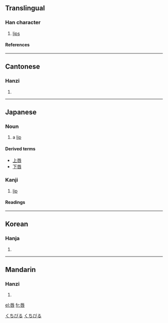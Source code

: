 {{see|脣}}

==Translingual==
===Han character===
{{Han char|rn=30|rad=口|as=07|sn=10|four=7160<sub>3</sub>|canj=一女口 (MVR)}}
# [[lips]]
====References====
{{Han ref|kx=0191.320|dkj=03697|dj=0411.080|hdz=10627.070|uh=5507|ud=21767|bh=AE42|bd=44610}}
----
==Cantonese==
===Hanzi===
{{yue-hanzi|jyut=|y=seun4}}
# {{defn|Cantonese}}
----
==Japanese==
===Noun===
[[Category:1000_Japanese_basic_words|くちびる]]
{{ja-noun|k|hira=くちびる|rom=kuchibiru}}

#a [[lip]]
[[Category:ja:Anatomy|くちびる]]
====Derived terms====
*[[上唇]]
*[[下唇]]

===Kanji===
{{ja-kanji|grade=|rs=口07}}
# [[lip]]
====Readings====
{{ja-readings|on=[[しん]] (shin)|kun=[[くちびる]] (kuchibiru)}}

----

==Korean==
===Hanja===
{{ko-hanja|hangeul=진|rv=jin|mr=chin}}
# {{defn|Korean}}
----
==Mandarin==
===Hanzi===
{{cmn-hanzi|pin=[[chún]] (chun2)|wg=ch'un<sup>2</sup>}}
# {{defn|Mandarin}}

[[el:唇]]
[[fr:唇]]
